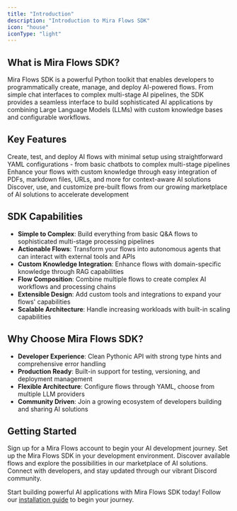 ```yaml
---
title: "Introduction"
description: "Introduction to Mira Flows SDK"
icon: "house"
iconType: "light"
---
```


## What is Mira Flows SDK?

Mira Flows SDK is a powerful Python toolkit that enables developers to programmatically create, manage, and deploy AI-powered flows. From simple chat interfaces to complex multi-stage AI pipelines, the SDK provides a seamless interface to build sophisticated AI applications by combining Large Language Models (LLMs) with custom knowledge bases and configurable workflows.

## Key Features

<CardGroup cols={3}>
  <Card title="Flow Management" icon="gears">
    Create, test, and deploy AI flows with minimal setup using straightforward YAML configurations - from basic chatbots to complex multi-stage pipelines
  </Card>

  <Card title="RAG Integration" icon="database">
    Enhance your flows with custom knowledge through easy integration of PDFs, markdown files, URLs, and more for context-aware AI solutions
  </Card>

  <Card title="Marketplace Access" icon="store">
    Discover, use, and customize pre-built flows from our growing marketplace of AI solutions to accelerate development
  </Card>
</CardGroup>

## SDK Capabilities

- **Simple to Complex**: Build everything from basic Q&A flows to sophisticated multi-stage processing pipelines
- **Actionable Flows**: Transform your flows into autonomous agents that can interact with external tools and APIs
- **Custom Knowledge Integration**: Enhance flows with domain-specific knowledge through RAG capabilities
- **Flow Composition**: Combine multiple flows to create complex AI workflows and processing chains
- **Extensible Design**: Add custom tools and integrations to expand your flows' capabilities
- **Scalable Architecture**: Handle increasing workloads with built-in scaling capabilities

## Why Choose Mira Flows SDK?

- **Developer Experience**: Clean Pythonic API with strong type hints and comprehensive error handling
- **Production Ready**: Built-in support for testing, versioning, and deployment management
- **Flexible Architecture**: Configure flows through YAML, choose from multiple LLM providers
- **Community Driven**: Join a growing ecosystem of developers building and sharing AI solutions

## Getting Started

<CardGroup cols={2}>
  <Card title="1. Create Your Account" icon="key" href="https://console.mira.network/">
    Sign up for a Mira Flows account to begin your AI development journey.
  </Card>

  <Card title="2. Install the SDK" icon="download" href="./installation.md">
    Set up the Mira Flows SDK in your development environment.
  </Card>

  <Card title="3. Explore the Platform" icon="globe" href="https://console.mira.network/">
    Discover available flows and explore the possibilities in our marketplace of AI solutions.
  </Card>

  <Card title="4. Join the Community" icon="messages" href="https://discord.gg/QmFgbdVw">
    Connect with developers, and stay updated through our vibrant Discord community.
  </Card>
</CardGroup>

Start building powerful AI applications with Mira Flows SDK today! Follow our [installation guide](./installation.md) to begin your journey.
